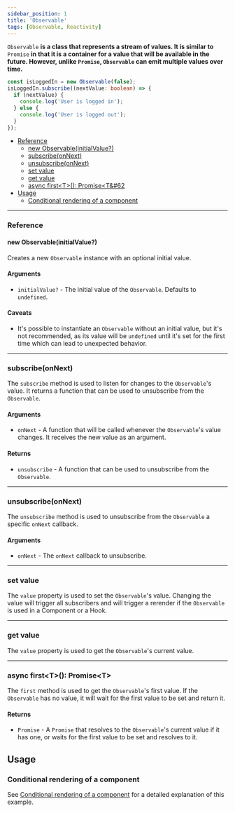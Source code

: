 ```yaml
---
sidebar_position: 1
title: 'Observable'
tags: [Observable, Reactivity]
---
```


`Observable` **is a class that represents a stream of values. It is similar to** `Promise` **in that it is a container for a value that will be available in the future. However, unlike **`Promise`**, **`Observable`** can emit multiple values over time.**

```ts
const isLoggedIn = new Observable(false);
isLoggedIn.subscribe((nextValue: boolean) => {
  if (nextValue) {
    console.log('User is logged in');
  } else {
    console.log('User is logged out');
  }
});
```

* [Reference](#reference)
  * [new Observable(initialValue?)](#new-observableinitialvalue)
  * [subscribe(onNext)](#subscribeonnext)
  * [unsubscribe(onNext)](#unsubscribeonnext)
  * [set value](#set-value)
  * [get value](#get-value)
  * [async first&#60;T&#62;(): Promise&#60;T&#62](#async-firstt-promiset)
* [Usage](#usage)
  * [Conditional rendering of a component](#conditional-rendering-of-a-component)
___

### Reference
#### new Observable(initialValue?)
Creates a new `Observable` instance with an optional initial value.
#### Arguments
* `initialValue?` - The initial value of the `Observable`. Defaults to `undefined`.

#### Caveats
* It's possible to instantiate an `Observable` without an initial value, but it's not recommended, as its value will be `undefined` until it's set for the first time which can lead to unexpected behavior.
___
### subscribe(onNext)
The `subscribe` method is used to listen for changes to the `Observable`'s value. It returns a function that can be used to unsubscribe from the `Observable`.
#### Arguments
* `onNext` - A function that will be called whenever the `Observable`'s value changes. It receives the new value as an argument.
#### Returns
* `unsubscribe` - A function that can be used to unsubscribe from the `Observable`.
___
### unsubscribe(onNext)
The `unsubscribe` method is used to unsubscribe from the `Observable` a specific `onNext` callback.
#### Arguments
* `onNext` - The `onNext` callback to unsubscribe.
___
### set value
The `value` property is used to set the `Observable`'s value. Changing the value will trigger all subscribers and will trigger a rerender if the `Observable` is used in a Component or a Hook.
___
### get value
The `value` property is used to get the `Observable`'s current value.
___
### async first&#60;T&#62;(): Promise&#60;T&#62;
The `first` method is used to get the `Observable`'s first value. If the `Observable` has no value, it will wait for the first value to be set and return it.

#### Returns
* `Promise` - A `Promise` that resolves to the `Observable`'s current value if it has one, or waits for the first value to be set and resolves to it.

## Usage
### Conditional rendering of a component
See [Conditional rendering of a component](./mediatorObservable#conditional-rendering-of-a-component) for a detailed explanation of this example.